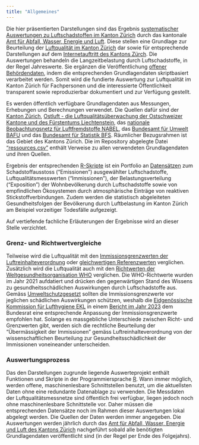 ```yaml
---
title: "Allgemeines"
---
```


<!-- ![foto](https://www.flickr.com/photos/labskaus/28962357157/sizes/k/) -->

Die hier präsentierten Darstellungen sind das Ergebnis [systematischer Auswertungen zu Luftschadstoffen im Kanton Zürich](https://github.com/awelZH/airquality) durch das kantonale [Amt für Abfall, Wasser, Energie und Luft](https://www.zh.ch/de/baudirektion/amt-fuer-abfall-wasser-energie-luft.html). Diese stellen eine Grundlage zur Beurteilung der [Luftqualität im Kanton Zürich](https://www.zh.ch/de/umwelt-tiere/luft-strahlung/luftqualitaet-auswirkungen.html) dar sowie für entsprechende Darstellungen auf dem [Internetauftritt des Kantons Zürch](https://www.zh.ch/de/umwelt-tiere/luft-strahlung/luftqualitaet-auswirkungen.html). Die Auswertungen behandeln die Langzeitbelastung durch Luftschadstoffe, in der Regel Jahreswerte. Sie ergänzen die Veröffentlichung [offener Behördendaten](https://www.zh.ch/de/politik-staat/opendata.html), indem die entsprechenden Grundlagendaten skriptbasiert verarbeitet werden. Somit wird die fundierte Auswertung zur Luftqualität im Kanton Zürich für Fachpersonen und die interessierte Öffentlichkeit transparent sowie reproduzierbar dokumentiert und zur Verfügung gestellt.


Es werden öffentlich verfügbare Grundlagendaten aus Messungen, Erhebungen und Berechnungen verwendet. Die Quellen dafür sind der [Kanton Zürich](https://www.zh.ch/de.html), [Ostluft - die Luftqualitätsüberwachung der Ostschweizer Kantone und des Fürstentums Liechtenstein](https://www.ostluft.ch/), das [nationale Beobachtungsnetz für Luftfremdstoffe NABEL](https://www.bafu.admin.ch/bafu/de/home/themen/luft/zustand/daten/nationales-beobachtungsnetz-fuer-luftfremdstoffe--nabel-.html), das [Bundesamt für Umwelt BAFU](https://www.bafu.admin.ch/bafu/de/home.html) und das [Bundesamt für Statistik BFS](https://www.bfs.admin.ch/bfs/de/home.html). Räumlicher Bezugsrahmen ist das Gebiet des Kantons Zürich. Die im Repository abgelegte Datei ["ressources.csv"](https://github.com/awelZH/airquality/blob/main/inst/extdata/meta/ressources.csv) enthält Verweise zu allen verwendeten Grundlagendaten und ihren Quellen.


Ergebnis der entsprechenden [R-Skripte](https://github.com/awelZH/airquality/tree/main/scripts) ist ein Portfolio an [Datensätzen](https://github.com/awelZH/airquality/tree/main/inst/extdata/output) zum Schadstoffausstoss ("Emissionen") ausgewählter Luftschadstoffe, Luftqualitätsmesswerten ("Immissionen"), der Belastungsverteilung ("Exposition") der Wohnbevölkerung durch Luftschadstoffe sowie von empfindlichen Ökosystemen durch atmosphärische Einträge von reaktiven Stickstoffverbindungen. Zudem werden die statistisch abgeleiteten Gesundheitsfolgen der Bevölkerung durch Luftbelastung im Kanton Zürich am Beispiel vorzeitiger Todesfälle aufgezeigt.


Auf vertiefende fachliche Erläuterungen der Ergebnisse wird an dieser Stelle verzichtet.


::: {.callout-note collapse="true"}
### Grenz- und Richtwertvergleiche

Teilweise wird die Luftqualität mit den [Immissionsgrenzwerten der Luftreinhalteverordnung](https://www.fedlex.admin.ch/eli/cc/1986/208_208_208/de) oder [gleichwertigen Referenzwerten](https://www.bafu.admin.ch/bafu/de/home/themen/luft/publikationen-studien/publikationen/uebermaessigkeit-von-stickstoff-eintraegen-und-ammoniak-immissionen.html) verglichen. Zusätzlich wird die Luftqualität auch mit den [Richtwerten der Weltgesundheitsorganisation WHO](https://www.who.int/publications/i/item/9789240034228) verglichen. Die WHO-Richtwerte wurden im Jahr 2021 aufdatiert und drücken den gegenwärtigen Stand des Wissens zu gesundheitsschädlichen Auswirkungen durch Luftschadstoffe aus. Gemäss [Umweltschutzgesetzt](https://www.fedlex.admin.ch/eli/cc/1984/1122_1122_1122/de) sollten die Immissionsgrenzwerte vor jeglichen schädlichen Auswirkungen schützen, weshalb die [Eidgenössische Kommission für Lufthygiene EKL](https://www.ekl.admin.ch/de/eidgenoessische-kommission-fuer-lufthygiene-ekl) in einem [Bericht im Jahr 2023](https://www.ekl.admin.ch/inhalte/dateien/pdf/EKL-231120_de_orig.pdf) dem Bundesrat eine entsprechende Anpassung der Immissionsgrenzwerte empfohlen hat. Solange es massgebliche Unterschiede zwischen Richt- und Grenzwerten gibt, werden sich die rechtliche Beurteilung der "Übermässigkeit der Immissionen" gemäss Luftreinhalteverordnung von der wissenschaftlichen Beurteilung zur Gesundheitsschädlichkeit der Immissionen voneineander unterscheiden.
:::

::: {.callout-note collapse="true"}
### Auswertungsprozess

Das den Darstellungen zugrunde liegende Auswerteprojekt enthält Funktionen und Skripte in der Programmiersprache [R](https://cran.r-project.org/). Wann immer möglich, werden offene, maschinenlesbare Schnittstellen benutzt, um die aktuellsten Daten ohne eine redundante Datenablage zu verwenden. Die  Messdaten der Luftqualitätsmessnetze sind öffentlich frei verfügbar, liegen jedoch noch ohne maschinenlesbare Schnittstelle vor. Daher müssen die entsprechenden Datensätze noch im Rahmen dieser Auswertungen lokal abgelegt werden. Die Quellen der Daten werden immer angegeben. Die Auswertungen werden jährlich durch das [Amt für Abfall, Wasser, Energie und Luft des Kantons Zürich](https://www.zh.ch/de/baudirektion/amt-fuer-abfall-wasser-energie-luft.html) nachgeführt sobald alle benötigten Grundlagendaten veröffentlicht sind (in der Regel per Ende des Folgejahrs).
:::

